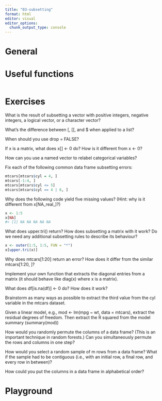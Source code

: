 ```yaml
---
title: "03-subsetting"
format: html
editor: visual
editor_options: 
  chunk_output_type: console
---
```


# General

# Useful functions

```r

```

# Exercises

What is the result of subsetting a vector with positive integers, negative integers, a logical vector, or a character vector?

What's the difference between \[, \[\[, and \$ when applied to a list?

When should you use drop = FALSE?

If x is a matrix, what does x\[\] \<- 0 do? How is it different from x \<- 0?

How can you use a named vector to relabel categorical variables?

Fix each of the following common data frame subsetting errors:

```r
mtcars[mtcars$cyl = 4, ]
mtcars[-1:4, ]
mtcars[mtcars$cyl <= 5]
mtcars[mtcars$cyl == 4 | 6, ]
```

Why does the following code yield five missing values? (Hint: why is it different from x\[NA_real\_\]?)

```r
x <- 1:5
x[NA]
#> [1] NA NA NA NA NA
```

What does upper.tri() return? How does subsetting a matrix with it work? Do we need any additional subsetting rules to describe its behaviour?

```r
x <- outer(1:5, 1:5, FUN = "*")
x[upper.tri(x)]
```

Why does mtcars\[1:20\] return an error? How does it differ from the similar mtcars\[1:20, \]?

Implement your own function that extracts the diagonal entries from a matrix (it should behave like diag(x) where x is a matrix).

What does df\[is.na(df)\] \<- 0 do? How does it work?

Brainstorm as many ways as possible to extract the third value from the cyl variable in the mtcars dataset.

Given a linear model, e.g., mod \<- lm(mpg \~ wt, data = mtcars), extract the residual degrees of freedom. Then extract the R squared from the model summary (summary(mod))

How would you randomly permute the columns of a data frame? (This is an important technique in random forests.) Can you simultaneously permute the rows and columns in one step?

How would you select a random sample of m rows from a data frame? What if the sample had to be contiguous (i.e., with an initial row, a final row, and every row in between)?

How could you put the columns in a data frame in alphabetical order?

# Playground
